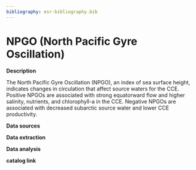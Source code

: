 ```yaml
---
bibliography: esr-bibliography.bib
---
```


# NPGO (North Pacific Gyre Oscillation)

**Description**

The North Pacific Gyre Oscillation (NPGO), an index of sea surface height, indicates changes in circulation that affect source waters for the CCE. Positive NPGOs are associated with strong equatorward flow and higher salinity, nutrients, and chlorophyll-a in the CCE. Negative NPGOs are associated with decreased subarctic source water and lower CCE productivity.

**Data sources**

**Data extraction**

**Data analysis**

**catalog link**
